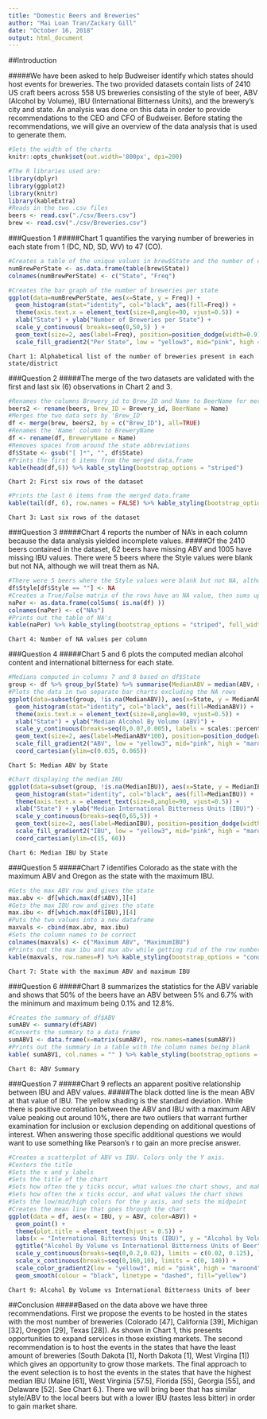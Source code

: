 ```yaml
---
title: "Domestic Beers and Breweries"
author: "Mai Loan Tran/Zackary Gill"
date: "October 16, 2018"
output: html_document
---
```


##Introduction

#####We have been asked to help Budweiser identify which states should host events for breweries. The two provided datasets contain lists of 2410 US craft beers across 558 US breweries consisting of the style of beer, ABV (Alcohol by Volume), IBU (International Bitterness Units), and the brewery's city and state. An analysis was done on this data in order to provide recommendations to the CEO and CFO of Budweiser. Before stating the recommendations, we will give an overview of the data analysis that is used to generate them.

```r
#Sets the width of the charts
knitr::opts_chunk$set(out.width='800px', dpi=200)
```

```r
#The R libraries used are:
library(dplyr)
library(ggplot2)
library(knitr)
library(kableExtra)
#Reads in the two .csv files
beers <- read.csv("./csv/Beers.csv")
brew <- read.csv("./csv/Breweries.csv")
```

###Question 1 
#####Chart 1 quantifies the varying number of breweries in each state from 1 (DC, ND, SD, WV) to 47 (CO).
```r
#Creates a table of the unique values in brew$State and the number of occurances for that value
numBrewPerState <- as.data.frame(table(brew$State))
colnames(numBrewPerState) <- c("State", "Freq")

#Creates the bar graph of the number of breweries per state
ggplot(data=numBrewPerState, aes(x=State, y = Freq)) + 
  geom_histogram(stat="identity", col="black", aes(fill=Freq)) +
  theme(axis.text.x = element_text(size=8,angle=90, vjust=0.5)) +
  xlab("State") + ylab("Number of Breweries per State") +
  scale_y_continuous( breaks=seq(0,50,5) ) +
  geom_text(size=2, aes(label=Freq), position=position_dodge(width=0.9), vjust=-0.25) +
  scale_fill_gradient2("Per State", low = "yellow3", mid="pink", high = "maroon4", midpoint=20)
```
```Chart 1: Alphabetical list of the number of breweries present in each state/district```

###Question 2 
#####The merge of the two datasets are validated with the first and last six (6) observations in Chart 2 and 3.
```r
#Renames the columns Brewery_id to Brew_ID and Name to BeerName for merging
beers2 <- rename(beers, Brew_ID = Brewery_id, BeerName = Name)
#Merges the two data sets by 'Brew_ID'
df <- merge(brew, beers2, by = c("Brew_ID"), all=TRUE)
#Renames the 'Name' column to BreweryName
df <- rename(df, BreweryName = Name)
#Removes spaces from around the state abbreviations
df$State <- gsub("[ ]*", "", df$State)
#Prints the first 6 items from the merged data.frame
kable(head(df,6)) %>% kable_styling(bootstrap_options = "striped")
```

```Chart 2: First six rows of the dataset```

```r
#Prints the last 6 items from the merged data.frame
kable(tail(df, 6), row.names = FALSE) %>% kable_styling(bootstrap_options = "striped")
```

```Chart 3: Last six rows of the dataset```

###Question 3 
#####Chart 4 reports the number of NA's in each column because the data analysis yielded incomplete values. 
#####Of the 2410 beers contained in the dataset, 62 beers have missing ABV and 1005 have missing IBU values. There were 5 beers where the Style values were blank but not NA, although we will treat them as NA.
```r
#There were 5 beers where the Style values were blank but not NA, although we will treat them as NA.
df$Style[df$Style == ""] <- NA
#Creates a True/False matrix of the rows have an NA value, then sums up the number
naPer <- as.data.frame(colSums( is.na(df) ))
colnames(naPer) <- c("NAs")
#Prints out the table of NA's
kable(naPer) %>% kable_styling(bootstrap_options = "striped", full_width = F)
```

```Chart 4: Number of NA values per column```

###Question 4
#####Chart 5 and 6 plots the computed median alcohol content and international bitterness for each state.
```r
#Medians computed in columns 7 and 8 based on df$State
group <- df %>% group_by(State) %>% summarise(MedianABV = median(ABV, na.rm=T), MedianIBU = median(IBU, na.rm=T)) %>% as.data.frame()
#Plots the data in two separate bar charts excluding the NA rows
ggplot(data=subset(group, !is.na(MedianABV)), aes(x=State, y = MedianABV) ) + 
  geom_histogram(stat="identity", col="black", aes(fill=MedianABV)) +
  theme(axis.text.x = element_text(size=8,angle=90, vjust=0.5)) +
  xlab("State") + ylab("Median Alcohol By Volume (ABV)") +
  scale_y_continuous(breaks=seq(0,0.07,0.005), labels = scales::percent) +
  geom_text(size=2, aes(label=MedianABV*100), position=position_dodge(width=0.9), vjust=-0.25) +
  scale_fill_gradient2("ABV", low = "yellow3", mid="pink", high = "maroon4", midpoint=0.05, limits=c(0.04,0.063)) +
  coord_cartesian(ylim=c(0.035, 0.065))
```
```Chart 5: Median ABV by State```
```r
#Chart displaying the median IBU
ggplot(data=subset(group, !is.na(MedianIBU)), aes(x=State, y = MedianIBU) ) + 
  geom_histogram(stat="identity", col="black", aes(fill=MedianIBU)) +
  theme(axis.text.x = element_text(size=8,angle=90, vjust=0.5)) +
  xlab("State") + ylab("Median International Bitterness Units (IBU)") +
  scale_y_continuous(breaks=seq(0,65,5)) +
  geom_text(size=2, aes(label=MedianIBU), position=position_dodge(width=0.9), vjust=-0.25) +
  scale_fill_gradient2("IBU", low = "yellow3", mid="pink", high = "maroon4", midpoint=35) +
  coord_cartesian(ylim=c(15, 60))
```
```Chart 6: Median IBU by State```

###Question 5 
#####Chart 7 identifies Colorado as the state with the maximum ABV and Oregon as the state with the maximum IBU.
```r
#Gets the max ABV row and gives the state
max.abv <- df[which.max(df$ABV),][4]
#Gets the max IBU row and gives the state
max.ibu <- df[which.max(df$IBU),][4]
#Puts the two values into a new dataframe
maxvals <- cbind(max.abv, max.ibu)
#Sets the column names to be correct
colnames(maxvals) <- c("Maximum ABV", "MaximumIBU")
#Prints out the max ibu and max abv while getting rid of the row numbers
kable(maxvals, row.names=F) %>% kable_styling(bootstrap_options = "condensed", full_width = F)
```
```Chart 7: State with the maximum ABV and maximum IBU```

###Question 6 
#####Chart 8 summarizes the statistics for the ABV variable and shows that 50% of the beers have an ABV between 5% and 6.7% with the minimum and maximum being 0.1% and 12.8%.
```r
#Creates the summary of df$ABV
sumABV <- summary(df$ABV)
#Converts the summary to a data frame
sumABV1 <- data.frame(x=matrix(sumABV), row.names=names(sumABV))
#Prints out the summary in a table with the column names being blank
kable( sumABV1, col.names = "" ) %>% kable_styling(bootstrap_options = "striped", full_width = F)
```
```Chart 8: ABV Summary```

###Question 7 
#####Chart 9 reflects an apparent positive relationship between IBU and ABV values.
#####The black dotted line is the mean ABV at that value of IBU. The yellow shading is the standard deviation. While there is positive correlation between the ABV and IBU with a maximum ABV value peaking out around 10%, there are two outliers that warrant further examination for inclusion or exclusion depending on additional questions of interest. When answering those specific additional questions we would want to use something like Pearson's r to gain an more precise answer.
```r
#Creates a scatterplot of ABV vs IBU. Colors only the Y axis.
#Centers the title
#Sets the x and y labels
#Sets the title of the chart
#Sets how often the y ticks occur, what values the chart shows, and makes the labels a %
#Sets how often the x ticks occur, and what values the chart shows
#Sets the low/mid/high colors for the y axis, and sets the midpoint
#Creates the mean line that goes through the chart
ggplot(data = df, aes(x = IBU, y = ABV, color=ABV)) +
  geom_point() +
  theme(plot.title = element_text(hjust = 0.5)) +
  labs(x = "International Bitterness Units (IBU)", y = "Alcohol by Volume (ABV)") +
  ggtitle("Alcohol By Volume vs International Bitterness Units of Beer") +
  scale_y_continuous(breaks=seq(0,0.2,0.02), limits = c(0.02, 0.125), labels = scales::percent) +
  scale_x_continuous(breaks=seq(0,160,10), limits = c(0, 140)) +
  scale_color_gradient2(low = "yellow3", mid = "pink", high = "maroon4", midpoint = 0.056, space = "Lab") +
  geom_smooth(colour = "black", linetype = "dashed", fill="yellow")
```
```Chart 9: Alcohol By Volume vs International Bitterness Units of beer```

##Conclusion
#####Based on the data above we have three recommendations. First we propose the events to be hosted in the states with the most number of breweries (Colorado [47], California [39], Michigan [32], Oregon [29], Texas [28]). As shown in Chart 1, this presents opportunities to expand services in those existing markets. The second recommendation is to host the events in the states that have the least amount of breweries (South Dakota [1], North Dakota [1], West Virgina [1]) which gives an opportunity to grow those markets. The final approach to the event selection is to host the events in the states that have the highest median IBU (Maine [61], West Virginia [57.5], Florida [55], Georgia [55], and Delaware [52]. See Chart 6.). There we will bring beer that has similar style/ABV to the local beers but with a lower IBU (tastes less bitter)  in order to gain market share.
